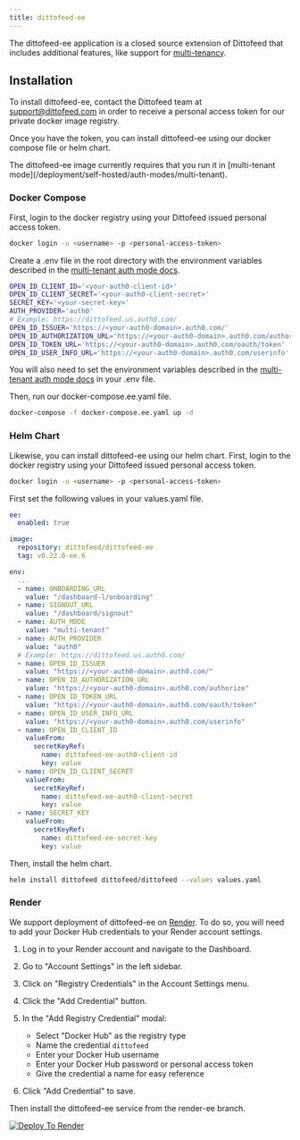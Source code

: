 ```yaml
---
title: dittofeed-ee
---
```


The dittofeed-ee application is a closed source extension of Dittofeed that includes additional features, like support for [multi-tenancy](/deployment/self-hosted/auth-modes/multi-tenant).

## Installation

To install dittofeed-ee, contact the Dittofeed team at [support@dittofeed.com](mailto:support@dittofeed.com) in order to receive a personal access token for our private docker image registry.

Once you have the token, you can install dittofeed-ee using our docker compose file or helm chart.

<Note>
  The dittofeed-ee image currently requires that you run it in [multi-tenant mode](/deployment/self-hosted/auth-modes/multi-tenant).
</Note>

### Docker Compose

First, login to the docker registry using your Dittofeed issued personal access token.

```bash
docker login -u <username> -p <personal-access-token> 
```

Create a .env file in the root directory with the environment variables described in the [multi-tenant auth mode docs](/deployment/self-hosted/auth-modes/multi-tenant).

```bash .env
OPEN_ID_CLIENT_ID='<your-auth0-client-id>'
OPEN_ID_CLIENT_SECRET='<your-auth0-client-secret>'
SECRET_KEY='<your-secret-key>'
AUTH_PROVIDER='auth0'
# Example: https://dittofeed.us.auth0.com/
OPEN_ID_ISSUER='https://<your-auth0-domain>.auth0.com/'
OPEN_ID_AUTHORIZATION_URL='https://<your-auth0-domain>.auth0.com/authorize'
OPEN_ID_TOKEN_URL='https://<your-auth0-domain>.auth0.com/oauth/token'
OPEN_ID_USER_INFO_URL='https://<your-auth0-domain>.auth0.com/userinfo'
```

You will also need to set the environment variables described in the [multi-tenant auth mode docs](/deployment/self-hosted/auth-modes/multi-tenant) in your .env file.

Then, run our docker-compose.ee.yaml file.

```bash
docker-compose -f docker-compose.ee.yaml up -d
```

### Helm Chart

Likewise, you can install dittofeed-ee using our helm chart. First, login to the docker registry using your Dittofeed issued personal access token.

```bash
docker login -u <username> -p <personal-access-token> 
```

First set the following values in your values.yaml file.


```yaml
ee:
  enabled: true

image:
  repository: dittofeed/dittofeed-ee
  tag: v0.22.0-ee.6

env:
  ...
  - name: ONBOARDING_URL
    value: "/dashboard-l/onboarding"
  - name: SIGNOUT_URL
    value: "/dashboard/signout"
  - name: AUTH_MODE
    value: "multi-tenant"
  - name: AUTH_PROVIDER
    value: "auth0"
  # Example: https://dittofeed.us.auth0.com/
  - name: OPEN_ID_ISSUER
    value: "https://<your-auth0-domain>.auth0.com/"
  - name: OPEN_ID_AUTHORIZATION_URL
    value: "https://<your-auth0-domain>.auth0.com/authorize"
  - name: OPEN_ID_TOKEN_URL
    value: "https://<your-auth0-domain>.auth0.com/oauth/token"
  - name: OPEN_ID_USER_INFO_URL
    value: "https://<your-auth0-domain>.auth0.com/userinfo"
  - name: OPEN_ID_CLIENT_ID
    valueFrom:
      secretKeyRef:
        name: dittofeed-ee-auth0-client-id
        key: value
  - name: OPEN_ID_CLIENT_SECRET
    valueFrom:
      secretKeyRef:
        name: dittofeed-ee-auth0-client-secret
        key: value
  - name: SECRET_KEY
    valueFrom:
      secretKeyRef:
        name: dittofeed-ee-secret-key
        key: value
```

Then, install the helm chart.

```bash
helm install dittofeed dittofeed/dittofeed --values values.yaml
```

### Render

We support deployment of dittofeed-ee on [Render](https://render.com). To do so, you will need to add your Docker Hub credentials to your Render account settings.

1. Log in to your Render account and navigate to the Dashboard.

2. Go to "Account Settings" in the left sidebar.

3. Click on "Registry Credentials" in the Account Settings menu.

4. Click the "Add Credential" button.

5. In the "Add Registry Credential" modal:
   - Select "Docker Hub" as the registry type
   - Name the credential `dittofeed`
   - Enter your Docker Hub username
   - Enter your Docker Hub password or personal access token
   - Give the credential a name for easy reference

6. Click "Add Credential" to save.

Then install the dittofeed-ee service from the render-ee branch.

<a href="https://render.com/deploy?repo=https://github.com/dittofeed/dittofeed&branch=render-ee" target="_blank" rel="nofollow">
  <img src="https://render.com/images/deploy-to-render-button.svg" alt="Deploy To Render" />
</a>